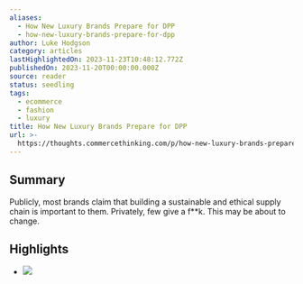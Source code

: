 ```yaml
---
aliases:
  - How New Luxury Brands Prepare for DPP
  - how-new-luxury-brands-prepare-for-dpp
author: Luke Hodgson
category: articles
lastHighlightedOn: 2023-11-23T10:48:12.772Z
publishedOn: 2023-11-20T00:00:00.000Z
source: reader
status: seedling
tags:
  - ecommerce
  - fashion
  - luxury
title: How New Luxury Brands Prepare for DPP
url: >-
  https://thoughts.commercethinking.com/p/how-new-luxury-brands-prepare-for?r=19ii1h&utm_campaign=post&utm_medium=email&ct=t(EMAIL_CAMPAIGN_7_20_2022_12_8_COPY_01)
---
```

## Summary

Publicly, most brands claim that building a sustainable and ethical supply chain is important to them. Privately, few give a f**k. This may be about to change.

## Highlights

- ![](https://substackcdn.com/image/fetch/w_1456,c_limit,f_auto,q_auto:good,fl_progressive:steep/https%3A%2F%2Fsubstack-post-media.s3.amazonaws.com%2Fpublic%2Fimages%2Fd62d55bf-a09b-4dae-8dec-7fa950ab7cc5_1352x900.webp)
